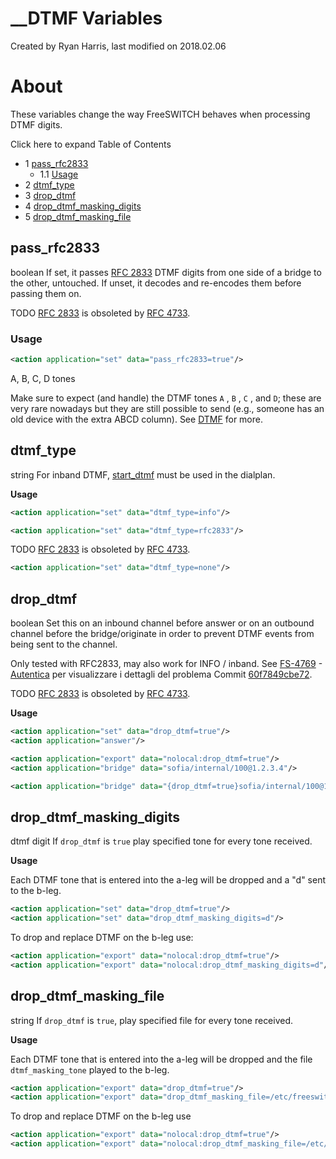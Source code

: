 
# \_\_DTMF Variables 

 Created by  Ryan Harris, last modified on 2018.02.06

# About

These variables change the way FreeSWITCH behaves when processing DTMF digits.

Click here to expand Table of Contents

* 1 [pass\_rfc2833](#pass_rfc2833)  
   * 1.1 [Usage](#usage)
* 2 [dtmf\_type](#dtmf_type)
* 3 [drop\_dtmf](#drop_dtmf)
* 4 [drop\_dtmf\_masking\_digits](#drop_dtmf_masking_digits)
* 5 [drop\_dtmf\_masking\_file](#drop_dtmf_masking_file)

## pass_rfc2833

boolean If set, it passes [RFC 2833](https://tools.ietf.org/html/rfc2833) DTMF digits from one side of a bridge to the other, untouched. If unset, it decodes and re-encodes them before passing them on.

  
TODO [RFC 2833](https://tools.ietf.org/html/rfc2833) is obsoleted by [RFC 4733](https://tools.ietf.org/html/rfc4733).

  
### **Usage**

```xml
<action application="set" data="pass_rfc2833=true"/>
```

A, B, C, D tones

Make sure to expect (and handle) the DTMF tones `A` , `B` , `C` , and `D`; these are very rare nowadays but they are still possible to send (e.g., someone has an old device with the extra ABCD column). See [DTMF](../../Configuration/DTMF_9634268.mdx#5-other) for more.

## dtmf_type

string For inband DTMF, [start\_dtmf](../../Modules/mod_dptools_1970333.mdx#-c) must be used in the dialplan.

**Usage**

```xml
<action application="set" data="dtmf_type=info"/>
```

```xml
<action application="set" data="dtmf_type=rfc2833"/>
```

TODO [RFC 2833](https://tools.ietf.org/html/rfc2833) is obsoleted by [RFC 4733](https://tools.ietf.org/html/rfc4733).

```xml
<action application="set" data="dtmf_type=none"/>
```

## drop_dtmf

boolean Set this on an inbound channel before answer or on an outbound channel before the bridge/originate in order to prevent DTMF events from being sent to the channel.

Only tested with RFC2833, may also work for INFO / inband. See [FS-4769](https://freeswitch.org/jira/browse/FS-4769?src=confmacro)  \-[Autentica](https://freeswitch.org/confluence/plugins/servlet/applinks/oauth/login-dance/authorize?applicationLinkID=c4b15fa3-ad57-3c05-af05-8c167cb92266) per visualizzare i dettagli del problema  Commit [60f7849cbe72](https://freeswitch.org/stash/projects/FS/repos/freeswitch/commits/60f7849cbe72).

TODO [RFC 2833](https://tools.ietf.org/html/rfc2833) is obsoleted by [RFC 4733](https://tools.ietf.org/html/rfc4733).

**Usage**

```xml
<action application="set" data="drop_dtmf=true"/>
<action application="answer"/>
```

```xml
<action application="export" data="nolocal:drop_dtmf=true"/>
<action application="bridge" data="sofia/internal/100@1.2.3.4"/>
```

```xml
<action application="bridge" data="{drop_dtmf=true}sofia/internal/100@1.2.3.4"/>
```

## drop_dtmf_masking_digits

dtmf digit If `drop_dtmf` is `true` play specified tone for every tone received.

**Usage**

Each DTMF tone that is entered into the a-leg will be dropped and a "d" sent to the b-leg.

```xml
<action application="set" data="drop_dtmf=true"/>
<action application="set" data="drop_dtmf_masking_digits=d"/>
```

To drop and replace DTMF on the b-leg use:

```xml
<action application="export" data="nolocal:drop_dtmf=true"/>
<action application="export" data="nolocal:drop_dtmf_masking_digits=d"/>
```

## drop_dtmf_masking_file

string If `drop_dtmf` is `true`, play specified file for every tone received.

**Usage**

Each DTMF tone that is entered into the a-leg will be dropped and the file `dtmf_masking_tone` played to the b-leg.

```xml
<action application="export" data="drop_dtmf=true"/>
<action application="export" data="drop_dtmf_masking_file=/etc/freeswitch/Sounds/dtmf_masking_tone"/>
```

To drop and replace DTMF on the b-leg use

```xml
<action application="export" data="nolocal:drop_dtmf=true"/>
<action application="export" data="nolocal:drop_dtmf_masking_file=/etc/freeswitch/Sounds/dtmf_masking_tone" />
```


